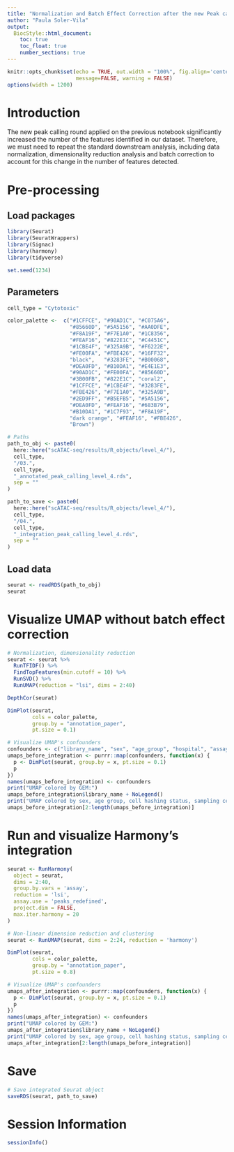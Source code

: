 ```yaml
---
title: "Normalization and Batch Effect Correction after the new Peak calling"
author: "Paula Soler-Vila"
output: 
  BiocStyle::html_document:
    toc: true
    toc_float: true
    number_sections: true
---
```


```r
knitr::opts_chunk$set(echo = TRUE, out.width = "100%", fig.align='center', 
                      message=FALSE, warning = FALSE)
options(width = 1200)
```


# Introduction

The new peak calling round applied on the previous notebook significantly increased the number of the features identified in our dataset. Therefore, we must need to repeat the standard downstream analysis, including data normalization, dimensionality reduction analysis and batch correction to account for this change in the number of features detected.


# Pre-processing

## Load packages

```r
library(Seurat)
library(SeuratWrappers)
library(Signac)
library(harmony)
library(tidyverse)

set.seed(1234)
```

## Parameters

```r
cell_type = "Cytotoxic"

color_palette <-  c("#1CFFCE", "#90AD1C", "#C075A6", 
                    "#85660D", "#5A5156", "#AA0DFE",   
                    "#F8A19F", "#F7E1A0", "#1C8356", 
                    "#FEAF16", "#822E1C", "#C4451C",   
                    "#1CBE4F", "#325A9B", "#F6222E", 
                    "#FE00FA", "#FBE426", "#16FF32", 
                    "black",   "#3283FE", "#B00068", 
                    "#DEA0FD", "#B10DA1", "#E4E1E3",   
                    "#90AD1C", "#FE00FA", "#85660D", 
                    "#3B00FB", "#822E1C", "coral2", 
                    "#1CFFCE", "#1CBE4F", "#3283FE", 
                    "#FBE426", "#F7E1A0", "#325A9B",   
                    "#2ED9FF", "#B5EFB5", "#5A5156", 
                    "#DEA0FD", "#FEAF16", "#683B79",   
                    "#B10DA1", "#1C7F93", "#F8A19F", 
                    "dark orange", "#FEAF16", "#FBE426",  
                    "Brown")

# Paths
path_to_obj <- paste0(
  here::here("scATAC-seq/results/R_objects/level_4/"),
  cell_type,
  "/03.",
  cell_type,
  "_annotated_peak_calling_level_4.rds",
  sep = ""
)

path_to_save <- paste0(
  here::here("scATAC-seq/results/R_objects/level_4/"),
  cell_type,
  "/04.",
  cell_type,
  "_integration_peak_calling_level_4.rds",
  sep = ""
)
```

## Load data
```r
seurat <- readRDS(path_to_obj)
seurat
```

# Visualize UMAP without batch effect correction
```r
# Normalization, dimensionality reduction 
seurat <- seurat %>%
  RunTFIDF() %>% 
  FindTopFeatures(min.cutoff = 10) %>%
  RunSVD() %>%
  RunUMAP(reduction = "lsi", dims = 2:40)

DepthCor(seurat)
```

```r
DimPlot(seurat, 
        cols = color_palette,
        group.by = "annotation_paper", 
        pt.size = 0.1)
```

```r
# Visualize UMAP's confounders
confounders <- c("library_name", "sex", "age_group", "hospital", "assay")
umaps_before_integration <- purrr::map(confounders, function(x) {
  p <- DimPlot(seurat, group.by = x, pt.size = 0.1)
  p
})
names(umaps_before_integration) <- confounders
print("UMAP colored by GEM:")
umaps_before_integration$library_name + NoLegend()
print("UMAP colored by sex, age group, cell hashing status, sampling center and assay:")
umaps_before_integration[2:length(umaps_before_integration)]
```

# Run and visualize Harmony’s integration
```r
seurat <- RunHarmony(
  object = seurat,
  dims = 2:40,
  group.by.vars = 'assay',
  reduction = 'lsi',
  assay.use = 'peaks_redefined',
  project.dim = FALSE,
  max.iter.harmony = 20
)
```

```r
# Non-linear dimension reduction and clustering
seurat <- RunUMAP(seurat, dims = 2:24, reduction = 'harmony')

DimPlot(seurat, 
        cols = color_palette,
        group.by = "annotation_paper", 
        pt.size = 0.8)
```

```r
# Visualize UMAP's confounders
umaps_after_integration <- purrr::map(confounders, function(x) {
  p <- DimPlot(seurat, group.by = x, pt.size = 0.1)
  p
})
names(umaps_after_integration) <- confounders
print("UMAP colored by GEM:")
umaps_after_integration$library_name + NoLegend()
print("UMAP colored by sex, age group, cell hashing status, sampling center and assay:")
umaps_after_integration[2:length(umaps_before_integration)]
```

# Save

```r
# Save integrated Seurat object
saveRDS(seurat, path_to_save)
```

# Session Information

```r
sessionInfo()
```
